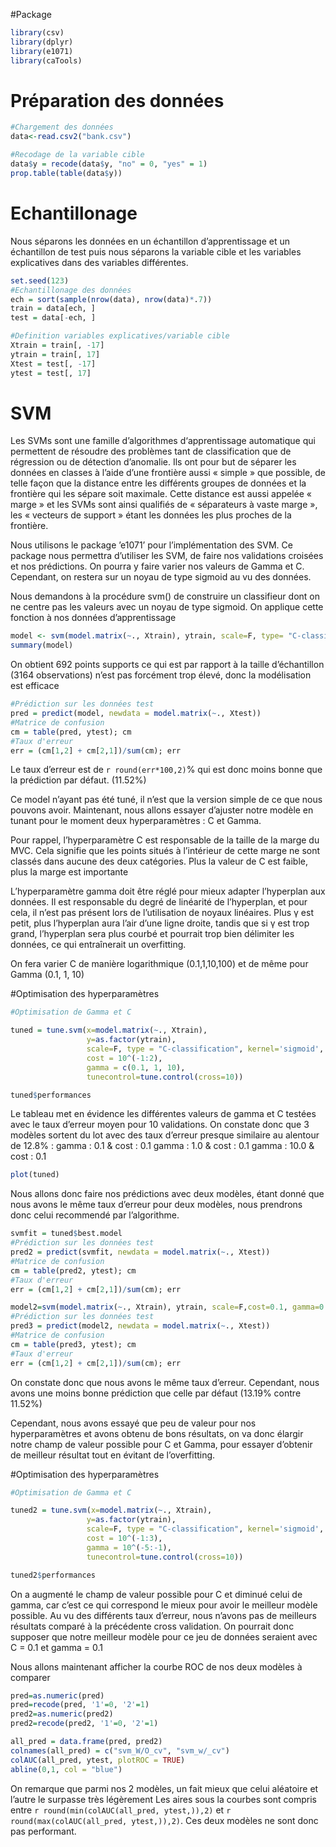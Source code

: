 #Package
```r
library(csv)
library(dplyr)
library(e1071)
library(caTools)
```


# Préparation des données
```r
#Chargement des données
data<-read.csv2("bank.csv")

#Recodage de la variable cible
data$y = recode(data$y, "no" = 0, "yes" = 1)
prop.table(table(data$y))

```
# Echantillonage
Nous séparons les données en un échantillon d'apprentissage et un échantillon de test puis nous séparons la variable cible et les variables explicatives dans des variables différentes.
```r
set.seed(123)
#Echantillonage des données
ech = sort(sample(nrow(data), nrow(data)*.7))
train = data[ech, ]
test = data[-ech, ]

#Definition variables explicatives/variable cible
Xtrain = train[, -17]
ytrain = train[, 17]
Xtest = test[, -17]
ytest = test[, 17]
```

# SVM

Les SVMs sont une famille d’algorithmes d‘apprentissage automatique qui permettent de résoudre des problèmes tant de classification que de régression ou de détection d’anomalie. Ils ont pour but de séparer les données en classes à l’aide d’une frontière aussi « simple » que possible, de telle façon que la distance entre les différents groupes de données et la frontière qui les sépare soit maximale. Cette distance est aussi appelée « marge » et les SVMs sont ainsi qualifiés de « séparateurs à vaste marge », les « vecteurs de support » étant les données les plus proches de la frontière.

Nous utilisons le package ’e1071’ pour l’implémentation des SVM. Ce package nous permettra d'utiliser les SVM, de faire nos validations croisées et nos prédictions. On pourra y faire varier nos valeurs de Gamma et C. Cependant, on restera sur un noyau de type sigmoid au vu des données. 

Nous demandons à la procédure svm() de construire un classifieur dont on ne centre pas les valeurs avec un noyau de type sigmoid.
On applique cette fonction à nos données d'apprentissage
```r
model <- svm(model.matrix(~., Xtrain), ytrain, scale=F, type= "C-classification",kernel='sigmoid')
summary(model)
```

On obtient 692 points supports ce qui est par rapport à la taille d'échantillon (3164 observations) n'est pas forcément trop élevé, donc la modélisation est efficace


```r
#Prédiction sur les données test
pred = predict(model, newdata = model.matrix(~., Xtest))
#Matrice de confusion
cm = table(pred, ytest); cm
#Taux d'erreur
err = (cm[1,2] + cm[2,1])/sum(cm); err
```
Le taux d'erreur est de `r round(err*100,2)`% qui est donc moins bonne que la prédiction par défaut. (11.52%)

Ce model n'ayant pas été tuné, il n'est que la version simple de ce que nous pouvons avoir.
Maintenant, nous allons essayer d'ajuster notre modèle en tunant pour le moment deux hyperparamètres : C et Gamma.

Pour rappel, l'hyperparamètre C est responsable de la taille de la marge du MVC. Cela signifie que les points situés à l'intérieur de cette marge ne sont classés dans aucune des deux catégories.  Plus la valeur de C est faible, plus la marge est importante

L'hyperparamètre gamma doit être réglé pour mieux adapter l'hyperplan aux données.  Il est responsable du degré de linéarité de l'hyperplan, et pour cela, il n'est pas présent lors de l'utilisation de noyaux linéaires. Plus γ est petit, plus l'hyperplan aura l'air d'une ligne droite, tandis que si γ est trop grand, l'hyperplan sera plus courbé et pourrait trop bien délimiter les données, ce qui entraînerait un overfitting.

On fera varier C de manière logarithmique (0.1,1,10,100) et de même pour Gamma (0.1, 1, 10)


#Optimisation des hyperparamètres
```r
#Optimisation de Gamma et C

tuned = tune.svm(x=model.matrix(~., Xtrain),
                 y=as.factor(ytrain), 
                 scale=F, type = "C-classification", kernel='sigmoid',
                 cost = 10^(-1:2), 
                 gamma = c(0.1, 1, 10),
                 tunecontrol=tune.control(cross=10))

tuned$performances
```

Le tableau met en évidence les différentes valeurs de gamma et C testées avec le taux d'erreur moyen pour 10 validations.
On constate donc que 3 modèles sortent du lot avec des taux d'erreur presque similaire au alentour de 12.8% :
gamma : 0.1 & cost : 0.1
gamma : 1.0 & cost : 0.1
gamma : 10.0 & cost : 0.1

```r
plot(tuned)
```

Nous allons donc faire nos prédictions avec deux modèles, étant donné que nous avons le même taux d'erreur pour deux modèles, nous prendrons donc celui recommendé par l'algorithme.


```r
svmfit = tuned$best.model
#Prédiction sur les données test
pred2 = predict(svmfit, newdata = model.matrix(~., Xtest))
#Matrice de confusion
cm = table(pred2, ytest); cm
#Taux d'erreur
err = (cm[1,2] + cm[2,1])/sum(cm); err
```

```r
model2=svm(model.matrix(~., Xtrain), ytrain, scale=F,cost=0.1, gamma=0.1, type= "C-classification",kernel='sigmoid')
#Prédiction sur les données test
pred3 = predict(model2, newdata = model.matrix(~., Xtest))
#Matrice de confusion
cm = table(pred3, ytest); cm
#Taux d'erreur
err = (cm[1,2] + cm[2,1])/sum(cm); err
```
On constate donc que nous avons le même taux d'erreur. Cependant, nous avons une moins bonne prédiction que celle par défaut (13.19% contre 11.52%)

Cependant, nous avons essayé que peu de valeur pour nos hyperparamètres et avons obtenu de bons résultats, on va donc élargir notre champ de valeur possible pour C et Gamma, pour essayer d'obtenir de meilleur résultat tout en évitant de l'overfitting.

#Optimisation des hyperparamètres
```r
#Optimisation de Gamma et C

tuned2 = tune.svm(x=model.matrix(~., Xtrain),
                 y=as.factor(ytrain), 
                 scale=F, type = "C-classification", kernel='sigmoid',
                 cost = 10^(-1:3), 
                 gamma = 10^(-5:-1),
                 tunecontrol=tune.control(cross=10))

tuned2$performances
```

On a augmenté le champ de valeur possible pour C et diminué celui de gamma, car c'est ce qui correspond le mieux pour avoir le meilleur modèle possible. Au vu des différents taux d'erreur, nous n'avons pas de meilleurs résultats comparé à la précédente cross validation. On pourrait donc supposer que notre meilleur modèle pour ce jeu de données seraient avec C = 0.1 et gamma = 0.1


Nous allons maintenant afficher la courbe ROC de nos deux modèles à comparer

```r
pred=as.numeric(pred)
pred=recode(pred, '1'=0, '2'=1)
pred2=as.numeric(pred2)
pred2=recode(pred2, '1'=0, '2'=1)
```

```r
all_pred = data.frame(pred, pred2)
colnames(all_pred) = c("svm_W/O_cv", "svm_w/_cv")
colAUC(all_pred, ytest, plotROC = TRUE)
abline(0,1, col = "blue")
```
On remarque que parmi nos 2 modèles, un fait mieux que celui aléatoire et l'autre le surpasse très légèrement
Les aires sous la courbes sont compris entre `r round(min(colAUC(all_pred, ytest,)),2)` et `r round(max(colAUC(all_pred, ytest,)),2)`.
Ces deux modèles ne sont donc pas performant.

